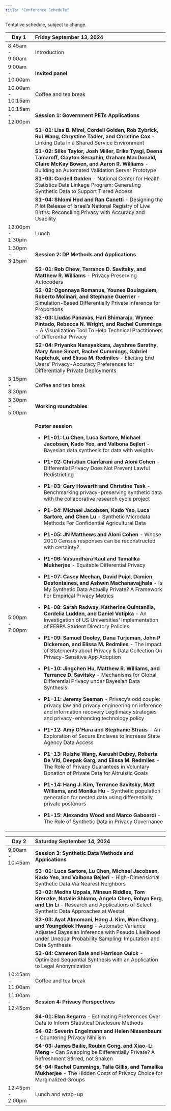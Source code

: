 ```yaml
---
title: "Conference Schedule"
---
```


Tentative schedule, subject to change.

+-------------------+--------------------------------------------------------------------------------------------------------------------------------------------------------------------------------------------------------------------------+
| Day 1             | Friday September 13, 2024                                                                                                                                                                                                |
+===================+:=========================================================================================================================================================================================================================+
| 8:45am - 9:00am   | Introduction                                                                                                                                                                                                             |
+-------------------+--------------------------------------------------------------------------------------------------------------------------------------------------------------------------------------------------------------------------+
| 9:00am - 10:00am  | **Invited panel**                                                                                                                                                                                                        |
+-------------------+--------------------------------------------------------------------------------------------------------------------------------------------------------------------------------------------------------------------------+
| 10:00am - 10:15am | Coffee and tea break                                                                                                                                                                                                     |
+-------------------+--------------------------------------------------------------------------------------------------------------------------------------------------------------------------------------------------------------------------+
| 10:15am - 12:00pm | **Session 1: Government PETs Applications**                                                                                                                                                                              |
+-------------------+--------------------------------------------------------------------------------------------------------------------------------------------------------------------------------------------------------------------------+
|                   | **S1-01: Lisa B. Mirel, Cordell Golden, Rob Zybrick, Rui Wang, Chrystine Tadler, and Christine Cox** - Linking Data in a Shared Service Environment                                                                      |
+-------------------+--------------------------------------------------------------------------------------------------------------------------------------------------------------------------------------------------------------------------+
|                   | **S1-02: Silke Taylor, Josh Miller, Erika Tyagi, Deena Tamaroff, Clayton Seraphin, Graham MacDonald, Claire McKay Bowen, and Aaron R. Williams** - Building an Automated Validation Server Prototype                     |
+-------------------+--------------------------------------------------------------------------------------------------------------------------------------------------------------------------------------------------------------------------+
|                   | **S1-03: Cordell Golden** - National Center for Health Statistics Data Linkage Program: Generating Synthetic Data to Support Tiered Access                                                                               |
+-------------------+--------------------------------------------------------------------------------------------------------------------------------------------------------------------------------------------------------------------------+
|                   | **S1-04: Shlomi Hod and Ran Canetti** - Designing the Pilot Release of Israel’s National Registry of Live Births: Reconciling Privacy with Accuracy and Usability                                                        |
+-------------------+--------------------------------------------------------------------------------------------------------------------------------------------------------------------------------------------------------------------------+
| 12:00pm - 1:30pm  | Lunch                                                                                                                                                                                                                    |
+-------------------+--------------------------------------------------------------------------------------------------------------------------------------------------------------------------------------------------------------------------+
| 1:30pm - 3:15pm   | **Session 2: DP Methods and Applications**                                                                                                                                                                               |
+-------------------+--------------------------------------------------------------------------------------------------------------------------------------------------------------------------------------------------------------------------+
|                   | **S2-01: Rob Chew, Terrance D. Savitsky, and Matthew R. Williams** - Privacy Preserving Autocoders                                                                                                                       |
+-------------------+--------------------------------------------------------------------------------------------------------------------------------------------------------------------------------------------------------------------------+
|                   | **S2-02: Ogonnaya Romanus, Younes Boulaguiem, Roberto Molinari, and Stephane Guerrier** - Simulation-Based Differentially Private Inference for Proportions                                                              |
+-------------------+--------------------------------------------------------------------------------------------------------------------------------------------------------------------------------------------------------------------------+
|                   | **S2-03: Liudas Panavas, Hari Bhimaraju, Wynee Pintado, Rebecca N. Wright, and Rachel Cummings** - A Visualization Tool To Help Technical Practitioners of Differential Privacy                                          |
+-------------------+--------------------------------------------------------------------------------------------------------------------------------------------------------------------------------------------------------------------------+
|                   | **S2-04: Priyanka Nanayakkara, Jayshree Sarathy, Mary Anne Smart, Rachel Cummings, Gabriel Kaptchuk, and Elissa M. Redmiles** - Eliciting End Users' Privacy-Accuracy Preferences for Differentially Private Deployments |
+-------------------+--------------------------------------------------------------------------------------------------------------------------------------------------------------------------------------------------------------------------+
| 3:15pm - 3:30pm   | Coffee and tea break                                                                                                                                                                                                     |
+-------------------+--------------------------------------------------------------------------------------------------------------------------------------------------------------------------------------------------------------------------+
| 3:30pm - 5:00pm   | **Working roundtables**                                                                                                                                                                                                  |
+-------------------+--------------------------------------------------------------------------------------------------------------------------------------------------------------------------------------------------------------------------+
| 5:00pm - 7:00pm   | **Poster session**                                                                                                                                                                                                       |
|                   |                                                                                                                                                                                                                          |
|                   | -   **P1-01: Lu Chen, Luca Sartore, Michael Jacobsen, Kado Yeo, and Valbona Bejleri** - Bayesian data synthesis for data with weights                                                                                    |
|                   |                                                                                                                                                                                                                          |
|                   | -   **P1-02: Christian Cianfarani and Aloni Cohen** - Differential Privacy Does Not Prevent Lawful Redistricting                                                                                                         |
|                   |                                                                                                                                                                                                                          |
|                   | -   **P1-03: Gary Howarth and Christine Task** - Benchmarking privacy-preserving synthetic data with the collaborative research cycle project                                                                            |
|                   |                                                                                                                                                                                                                          |
|                   | -   **P1-04: Michael Jacobsen, Kado Yeo, Luca Sartore, and Chen Lu** - Synthetic Microdata Methods For Confidential Agricultural Data                                                                                    |
|                   |                                                                                                                                                                                                                          |
|                   | -   **P1-05: JN Matthews** **and** **Aloni Cohen** - Whose 2010 Census responses can be reconstructed with certainty?                                                                                                    |
|                   |                                                                                                                                                                                                                          |
|                   | -   **P1-06: Vasundhara Kaul and Tamalika Mukherjee** - Equitable Differential Privacy                                                                                                                                   |
|                   |                                                                                                                                                                                                                          |
|                   | -   **P1-07: Casey Meehan, David Pujol, Damien Desfontaines, and Ashwin Machanavajjhala** - Is My Synthetic Data Actually Private? A Framework For Empirical Privacy Metrics                                             |
|                   |                                                                                                                                                                                                                          |
|                   | -   **P1-08: Sarah Radway, Katherine Quintanilla, Cordelia Ludden, and Daniel Votipka** - An Investigation of US Universities' Implementation of FERPA Student Directory Policies                                        |
|                   |                                                                                                                                                                                                                          |
|                   | -   **P1-09: Samuel Dooley, Dana Turjeman, John P Dickerson, and** **Elissa M. Redmiles** - The Impact of Statements about Privacy & Data Collection On Privacy-Sensitive App Adoption                                   |
|                   |                                                                                                                                                                                                                          |
|                   | -   **P1-10: Jingchen Hu, Matthew R. Williams, and Terrance D. Savitsky** - Mechanisms for Global Differential Privacy under Bayesian Data Synthesis                                                                     |
|                   |                                                                                                                                                                                                                          |
|                   | -   **P1-11: Jeremy Seeman** - Privacy’s odd couple: privacy law and privacy engineering on inference and information recovery Legitimacy strategies and privacy-enhancing technology policy                             |
|                   |                                                                                                                                                                                                                          |
|                   | -   **P1-12: Amy O’Hara and Stephanie Straus** - An Exploration of Secure Enclaves to Increase State Agency Data Access                                                                                                  |
|                   |                                                                                                                                                                                                                          |
|                   | -   **P1-13: Ruizhe Wang, Aarushi Dubey, Roberta De Viti, Deepak Garg, and Elissa M. Redmiles** - The Role of Privacy Guarantees in Voluntary Donation of Private Data for Altruistic Goals                              |
|                   |                                                                                                                                                                                                                          |
|                   | -   **P1-14: Hang J. Kim, Terrance Savitsky, Matt Williams, and Monika Hu** - Synthetic population generation for nested data using differentially private posteriors                                                    |
|                   |                                                                                                                                                                                                                          |
|                   | -   **P1-15: Alexandra Wood and Marco Gaboardi** - The Role of Synthetic Data in Privacy Governance                                                                                                                      |
+-------------------+--------------------------------------------------------------------------------------------------------------------------------------------------------------------------------------------------------------------------+

+-------------------+-----------------------------------------------------------------------------------------------------------------------------------------------------------------------------------------------------------------+
| Day 2             | Saturday September 14, 2024                                                                                                                                                                                     |
+===================+:================================================================================================================================================================================================================+
| 9:00am - 10:45am  | **Session 3: Synthetic Data Methods and Applications**                                                                                                                                                          |
+-------------------+-----------------------------------------------------------------------------------------------------------------------------------------------------------------------------------------------------------------+
|                   | **S3-01: Luca Sartore, Lu Chen, Michael Jacobsen, Kado Yeo, and Valbona Bejleri** - High-Dimensional Synthetic Data Via Nearest Neighbors                                                                       |
+-------------------+-----------------------------------------------------------------------------------------------------------------------------------------------------------------------------------------------------------------+
|                   | **S3-02: Medha Uppala, Minsun Riddles, Tom Krenzke, Natalie Shlomo, Angela Chen, Robyn Ferg, and Lin Li** - Research and Applications of Select Synthetic Data Approaches at Westat                             |
+-------------------+-----------------------------------------------------------------------------------------------------------------------------------------------------------------------------------------------------------------+
|                   | **S3-03: Ayat Almomani, Hang J. Kim, Won Chang, and Youngdeok Hwang** - Automatic Variance Adjusted Bayesian Inference with Pseudo Likelihood under Unequal Probability Sampling: Imputation and Data Synthesis |
+-------------------+-----------------------------------------------------------------------------------------------------------------------------------------------------------------------------------------------------------------+
|                   | **S3-04: Cameron Bale and Harrison Quick** - Optimized Sequential Synthesis with an Application to Legal Anonymization                                                                                          |
+-------------------+-----------------------------------------------------------------------------------------------------------------------------------------------------------------------------------------------------------------+
| 10:45am - 11:00am | Coffee and tea break                                                                                                                                                                                            |
+-------------------+-----------------------------------------------------------------------------------------------------------------------------------------------------------------------------------------------------------------+
| 11:00am - 12:45pm | **Session 4: Privacy Perspectives**                                                                                                                                                                             |
+-------------------+-----------------------------------------------------------------------------------------------------------------------------------------------------------------------------------------------------------------+
|                   | **S4-01: Elan Segarra** - Estimating Preferences Over Data to Inform Statistical Disclosure Methods                                                                                                             |
+-------------------+-----------------------------------------------------------------------------------------------------------------------------------------------------------------------------------------------------------------+
|                   | **S4-02: Severin Engelmann and Helen Nissenbaum** - Countering Privacy Nihilism                                                                                                                                 |
+-------------------+-----------------------------------------------------------------------------------------------------------------------------------------------------------------------------------------------------------------+
|                   | **S4-03: James Bailie, Roubin Gong, and Xiao-Li Meng** - Can Swapping be Differentially Private? A Refreshment Stirred, not Shaken                                                                              |
+-------------------+-----------------------------------------------------------------------------------------------------------------------------------------------------------------------------------------------------------------+
|                   | **S4-04: Rachel Cummings, Talia Gillis, and** **Tamalika Mukherjee** - The Hidden Costs of Privacy Choice for Marginalized Groups                                                                               |
+-------------------+-----------------------------------------------------------------------------------------------------------------------------------------------------------------------------------------------------------------+
| 12:45pm - 2:00pm  | Lunch and wrap-up                                                                                                                                                                                               |
+-------------------+-----------------------------------------------------------------------------------------------------------------------------------------------------------------------------------------------------------------+
